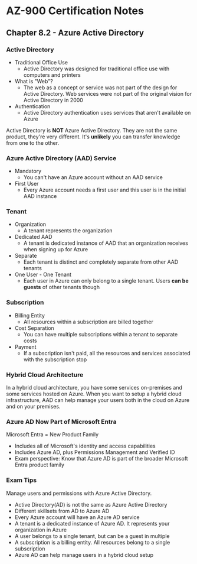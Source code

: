 # AZ-900 Certification Notes
## Chapter 8.2 - Azure Active Directory

### Active Directory
* Traditional Office Use
	* Active Directory was designed for traditional office use with computers and printers
* What is "Web"?
	* The web as a concept or service was not part of the design for Active Directory. Web services were not part of the original vision for Active Directory in 2000
* Authentication
	* Active Directory authentication uses services that aren't available on Azure

Active Directory is **NOT** Azure Active Directory. They are not the same product, they're very different. It's **unlikely** you can transfer knowledge from one to the other.

### Azure Active Directory (AAD) Service
* Mandatory
	* You can't have an Azure account without an AAD service
* First User
	* Every Azure account needs a first user and this user is in the initial AAD instance

### Tenant
* Organization
	* A tenant represents the organization
* Dedicated AAD
	* A tenant is dedicated instance of AAD that an organization receives when signing up for Azure
* Separate
	* Each tenant is distinct and completely separate from other AAD tenants
* One User - One Tenant
	* Each user in Azure can only belong to a single tenant. Users **can be guests** of other tenants though

### Subscription
* Billing Entity
	* All resources within a subscription are billed together
* Cost Separation
	* You can have multiple subscriptions within a tenant to separate costs
* Payment
	* If a subscription isn't paid, all the resources and services associated with the subscription stop

### Hybrid Cloud Architecture
In a hybrid cloud architecture, you have some services on-premises and some services hosted on Azure. When you want to setup a hybrid cloud infrastructure, AAD can help manage your users both in the cloud on Azure and on your premises.

### Azure AD Now Part of Microsoft Entra
Microsoft Entra = New Product Family
* Includes all of Microsoft's identity and access capabilities
* Includes Azure AD, plus Permissions Management and Verified ID
* Exam perspective: Know that Azure AD is part of the broader Microsoft Entra product family

### Exam Tips
Manage users and permissions with Azure Active Directory.
* Active Directory(AD) is not the same as Azure Active Directory
* Different skillsets from AD to Azure AD
* Every Azure account will have an Azure AD service
* A tenant is a dedicated instance of Azure AD. It represents your organization in Azure
* A user belongs to a single tenant, but can be a guest in multiple
* A subscription is a billing entity. All resources belong to a single subscription
* Azure AD can help manage users in a hybrid cloud setup